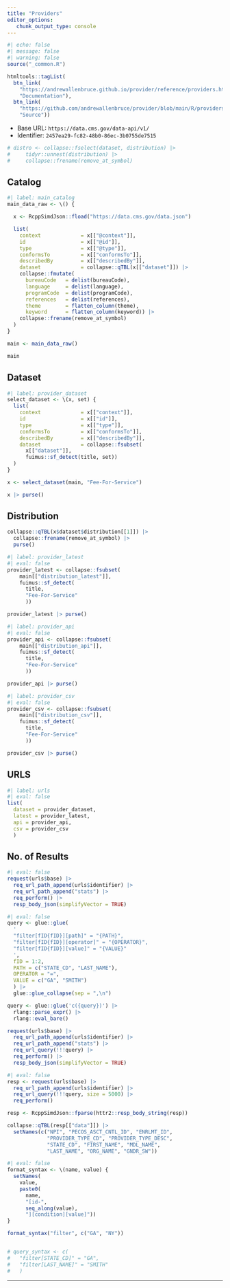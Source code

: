 ```yaml
---
title: "Providers"
editor_options: 
   chunk_output_type: console
---
```


```r
#| echo: false
#| message: false
#| warning: false
source("_common.R")

htmltools::tagList(
  btn_link(
    "https://andrewallenbruce.github.io/provider/reference/providers.html",
    "Documentation"),
  btn_link(
    "https://github.com/andrewallenbruce/provider/blob/main/R/providers.R", 
    "Source"))
```

   * Base URL: `https://data.cms.gov/data-api/v1/`
   * Identifier: `2457ea29-fc82-48b0-86ec-3b0755de7515`


```r
# distro <- collapse::fselect(dataset, distribution) |>
#     tidyr::unnest(distribution) |>
#     collapse::frename(remove_at_symbol)
```

## Catalog

```r
#| label: main_catalog
main_data_raw <- \() {

  x <- RcppSimdJson::fload("https://data.cms.gov/data.json")

  list(
    context             = x[["@context"]],
    id                  = x[["@id"]],
    type                = x[["@type"]],
    conformsTo          = x[["conformsTo"]],
    describedBy         = x[["describedBy"]],
    dataset             = collapse::qTBL(x[["dataset"]]) |>
    collapse::fmutate(
      bureauCode   = delist(bureauCode),
      language     = delist(language),
      programCode  = delist(programCode),
      references   = delist(references),
      theme        = flatten_column(theme),
      keyword      = flatten_column(keyword)) |>
    collapse::frename(remove_at_symbol)
  )
}

main <- main_data_raw()

main
```

## Dataset

```r
#| label: provider_dataset
select_dataset <- \(x, set) {
  list(
    context             = x[["context"]],
    id                  = x[["id"]],
    type                = x[["type"]],
    conformsTo          = x[["conformsTo"]],
    describedBy         = x[["describedBy"]],
    dataset             = collapse::fsubset(
      x[["dataset"]], 
      fuimus::sf_detect(title, set))
  )
}

x <- select_dataset(main, "Fee-For-Service")

x |> purse()
```


## Distribution

```r
collapse::qTBL(x$dataset$distribution[[1]]) |> 
  collapse::frename(remove_at_symbol) |> 
  purse()
```


```r
#| label: provider_latest
#| eval: false
provider_latest <- collapse::fsubset(
    main[["distribution_latest"]],
    fuimus::sf_detect(
      title, 
      "Fee-For-Service"
      ))

provider_latest |> purse()
```


```r
#| label: provider_api
#| eval: false
provider_api <- collapse::fsubset(
    main[["distribution_api"]],
    fuimus::sf_detect(
      title, 
      "Fee-For-Service"
      ))

provider_api |> purse()
```


```r
#| label: provider_csv
#| eval: false
provider_csv <- collapse::fsubset(
    main[["distribution_csv"]],
    fuimus::sf_detect(
      title, 
      "Fee-For-Service"
      ))

provider_csv |> purse()
```

## URLS

```r
#| label: urls
#| eval: false
list(
  dataset = provider_dataset, 
  latest = provider_latest,
  api = provider_api,
  csv = provider_csv
  )
```


## No. of Results

```r
#| eval: false
request(urls$base) |> 
  req_url_path_append(urls$identifier) |> 
  req_url_path_append("stats") |> 
  req_perform() |> 
  resp_body_json(simplifyVector = TRUE)
```

```r
#| eval: false
query <- glue::glue(
  '
  "filter[fID{fID}][path]" = "{PATH}",
  "filter[fID{fID}][operator]" = "{OPERATOR}",
  "filter[fID{fID}][value]" = "{VALUE}"
  ', 
  fID = 1:2, 
  PATH = c("STATE_CD", "LAST_NAME"), 
  OPERATOR = "=",
  VALUE = c("GA", "SMITH")
  ) |> 
  glue::glue_collapse(sep = ",\n")

query <- glue::glue('c({query})') |> 
  rlang::parse_expr() |> 
  rlang::eval_bare()

request(urls$base) |> 
  req_url_path_append(urls$identifier) |> 
  req_url_path_append("stats") |> 
  req_url_query(!!!query) |> 
  req_perform() |> 
  resp_body_json(simplifyVector = TRUE)
```

```r
#| eval: false
resp <- request(urls$base) |> 
  req_url_path_append(urls$identifier) |> 
  req_url_query(!!!query, size = 5000) |> 
  req_perform()

resp <- RcppSimdJson::fparse(httr2::resp_body_string(resp))

collapse::qTBL(resp[["data"]]) |>
  setNames(c("NPI", "PECOS_ASCT_CNTL_ID", "ENRLMT_ID", 
             "PROVIDER_TYPE_CD", "PROVIDER_TYPE_DESC", 
             "STATE_CD", "FIRST_NAME", "MDL_NAME", 
             "LAST_NAME", "ORG_NAME", "GNDR_SW"))
```


```r
#| eval: false
format_syntax <- \(name, value) {
  setNames(
    value, 
    paste0(
      name, 
      "[id-", 
      seq_along(value), 
      "][condition][value]"))
}

format_syntax("filter", c("GA", "NY"))


# query_syntax <- c(
#   "filter[STATE_CD]" = "GA",
#   "filter[LAST_NAME]" = "SMITH"
#   )
```

--------------------------------------------------------------------------------
